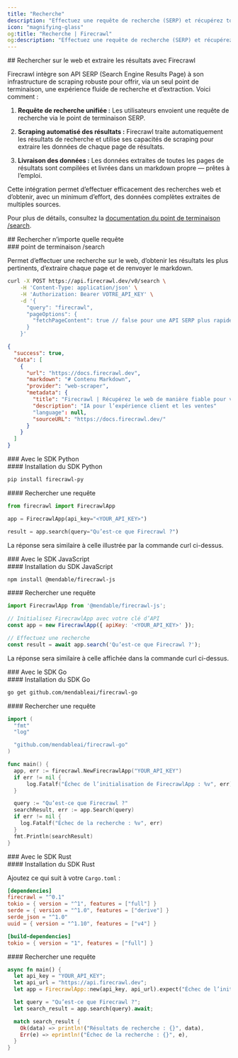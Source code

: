 ```yaml
---
title: "Recherche"
description: "Effectuez une requête de recherche (SERP) et récupérez tout le contenu avec une seule requête API"
icon: "magnifying-glass"
og:title: "Recherche | Firecrawl"
og:description: "Effectuez une requête de recherche (SERP) et récupérez tout le contenu avec une seule requête API"
---
```


<div id="searching-the-web-and-scraping-the-results-with-firecrawl">
  ## Rechercher sur le web et extraire les résultats avec Firecrawl
</div>

Firecrawl intègre son API SERP (Search Engine Results Page) à son infrastructure de scraping robuste pour offrir, via un seul point de terminaison, une expérience fluide de recherche et d’extraction. Voici comment :

1. **Requête de recherche unifiée :**
   Les utilisateurs envoient une requête de recherche via le point de terminaison SERP.

2. **Scraping automatisé des résultats :**
   Firecrawl traite automatiquement les résultats de recherche et utilise ses capacités de scraping pour extraire les données de chaque page de résultats.

3. **Livraison des données :**
   Les données extraites de toutes les pages de résultats sont compilées et livrées dans un markdown propre — prêtes à l’emploi.

Cette intégration permet d’effectuer efficacement des recherches web et d’obtenir, avec un minimum d’effort, des données complètes extraites de multiples sources.

Pour plus de détails, consultez la [documentation du point de terminaison /search](https://docs.firecrawl.dev/api-reference/endpoint/search).

<div id="search-any-query">
  ## Rechercher n’importe quelle requête
</div>

<div id="search-endpoint">
  ### point de terminaison /search
</div>

Permet d’effectuer une recherche sur le web, d’obtenir les résultats les plus pertinents, d’extraire chaque page et de renvoyer le markdown.

```bash
curl -X POST https://api.firecrawl.dev/v0/search \
    -H 'Content-Type: application/json' \
    -H 'Authorization: Bearer VOTRE_API_KEY' \
    -d '{
      "query": "firecrawl",
      "pageOptions": {
        "fetchPageContent": true // false pour une API SERP plus rapide
      }
    }'
```

```json
{
  "success": true,
  "data": [
    {
      "url": "https://docs.firecrawl.dev",
      "markdown": "# Contenu Markdown",
      "provider": "web-scraper",
      "metadata": {
        "title": "Firecrawl | Récupérez le web de manière fiable pour vos LLM",
        "description": "IA pour l’expérience client et les ventes"
        "language": null,
        "sourceURL": "https://docs.firecrawl.dev/"
      }
    }
  ]
}
```


<div id="with-python-sdk">
  ### Avec le SDK Python
</div>

<div id="installing-python-sdk">
  #### Installation du SDK Python
</div>

```bash
pip install firecrawl-py
```


<div id="search-a-query">
  #### Rechercher une requête
</div>

```python
from firecrawl import FirecrawlApp

app = FirecrawlApp(api_key="<YOUR_API_KEY>")

result = app.search(query="Qu’est-ce que Firecrawl ?")
```

La réponse sera similaire à celle illustrée par la commande curl ci-dessus.


<div id="with-javascript-sdk">
  ### Avec le SDK JavaScript
</div>

<div id="installing-javascript-sdk">
  #### Installation du SDK JavaScript
</div>

```bash
npm install @mendable/firecrawl-js
```


<div id="search-a-query">
  #### Rechercher une requête
</div>

```javascript
import FirecrawlApp from '@mendable/firecrawl-js';

// Initialisez FirecrawlApp avec votre clé d’API
const app = new FirecrawlApp({ apiKey: '<YOUR_API_KEY>' });

// Effectuez une recherche
const result = await app.search('Qu’est-ce que Firecrawl ?');
```

La réponse sera similaire à celle affichée dans la commande curl ci-dessus.


<div id="with-go-sdk">
  ### Avec le SDK Go
</div>

<div id="installing-go-sdk">
  #### Installation du SDK Go
</div>

```bash
go get github.com/mendableai/firecrawl-go
```


<div id="search-a-query">
  #### Rechercher une requête
</div>

```go
import (
  "fmt"
  "log"

  "github.com/mendableai/firecrawl-go"
)

func main() {
  app, err := firecrawl.NewFirecrawlApp("YOUR_API_KEY")
  if err != nil {
      log.Fatalf("Échec de l’initialisation de FirecrawlApp : %v", err)
  }

  query := "Qu’est-ce que Firecrawl ?"
  searchResult, err := app.Search(query)
  if err != nil {
    log.Fatalf("Échec de la recherche : %v", err)
  }
  fmt.Println(searchResult)
}
```


<div id="with-rust-sdk">
  ### Avec le SDK Rust
</div>

<div id="installing-rust-sdk">
  #### Installation du SDK Rust
</div>

Ajoutez ce qui suit à votre `Cargo.toml` :

```toml
[dependencies]
firecrawl = "^0.1"
tokio = { version = "^1", features = ["full"] }
serde = { version = "^1.0", features = ["derive"] }
serde_json = "^1.0"
uuid = { version = "^1.10", features = ["v4"] }

[build-dependencies]
tokio = { version = "1", features = ["full"] }
```


<div id="search-a-query">
  #### Rechercher une requête
</div>

```rust
async fn main() {
  let api_key = "YOUR_API_KEY";
  let api_url = "https://api.firecrawl.dev";
  let app = FirecrawlApp::new(api_key, api_url).expect("Échec de l’initialisation de FirecrawlApp");

  let query = "Qu’est-ce que Firecrawl ?";
  let search_result = app.search(query).await;

  match search_result {
    Ok(data) => println!("Résultats de recherche : {}", data),
    Err(e) => eprintln!("Échec de la recherche : {}", e),
  }
}
```
